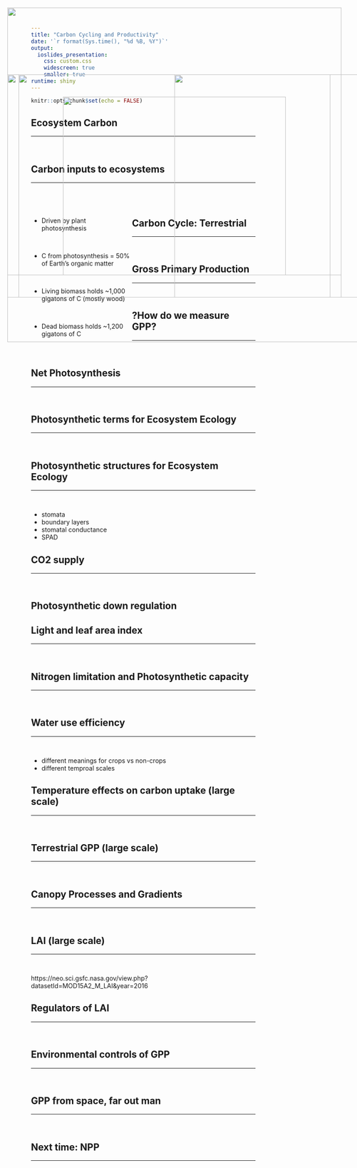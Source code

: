 ```yaml
---
title: "Carbon Cycling and Productivity"
date: '`r format(Sys.time(), "%d %B, %Y")`'
output: 
  ioslides_presentation:
    css: custom.css
    widescreen: true
    smaller: true
runtime: shiny
---
```


```r
knitr::opts_chunk$set(echo = FALSE)
```

## Ecosystem Carbon
<hr>
<br />

<IMG STYLE="position:absolute; TOP:175px; LEFT:200px; WIDTH:700px; HEIGHT:500px" SRC="images/usa_carbon.png">

## Carbon inputs to ecosystems
<hr>
<br />
<br />

<IMG STYLE="position:absolute; TOP:175px; LEFT:550px; WIDTH:500px; HEIGHT:500px" SRC="images/tree_photosyn.png">

<div style="float: left; width: 45%;">
* Driven by plant photosynthesis

<br />

* C from photosynthesis = 50% of Earth's organic matter

<br />

*  Living biomass holds ~1,000 gigatons of C (mostly wood) 

<br />

*  Dead biomass holds ~1,200 gigatons of C
</div>

## Carbon Cycle: Terrestrial
<hr>
<br />

<IMG STYLE="position:absolute; TOP:225px; LEFT:300px; WIDTH:500px; HEIGHT:400px" SRC="images/drawitout.png">

##
<IMG STYLE="position:absolute; TOP:25px; LEFT:175px; WIDTH:750px; HEIGHT:600px" SRC="images/terrestrial_carbon.jpg">

##
<IMG STYLE="position:absolute; TOP:25px; LEFT:175px; WIDTH:750px; HEIGHT:650px" SRC="images/carbon_cycle_wiki.png">

## Gross Primary Production
<hr>
<br />

## ?How do we measure GPP?
<hr>
<br />

<IMG STYLE="position:absolute; TOP:175px; LEFT:175px; WIDTH:800px; HEIGHT:600px" SRC="images/scaling.jpg">

## Net Photosynthesis
<hr>
<br />

## Photosynthetic terms for Ecosystem Ecology
<hr>
<br />

## Photosynthetic structures for Ecosystem Ecology
<hr>
<br />

* stomata
* boundary layers
* stomatal conductance
* SPAD

## CO2 supply
<hr>
<br />

## Photosynthetic down regulation

## Light and leaf area index
<hr>
<br />


## Nitrogen limitation and Photosynthetic capacity
<hr>
<br />

## Water use efficiency
<hr>
<br />

* different meanings for crops vs non-crops
* different temproal scales 

## Temperature effects on carbon uptake (large scale)
<hr>
<br />


## Terrestrial GPP (large scale)
<hr>
<br />


## Canopy Processes and Gradients
<hr>
<br />

## LAI (large scale)
<hr>
<br />

https://neo.sci.gsfc.nasa.gov/view.php?datasetId=MOD15A2_M_LAI&year=2016

## Regulators of LAI
<hr>
<br />

## Environmental controls of GPP
<hr>
<br />


## GPP from space, far out man
<hr>
<br />


## Next time: NPP
<hr>
<br />

